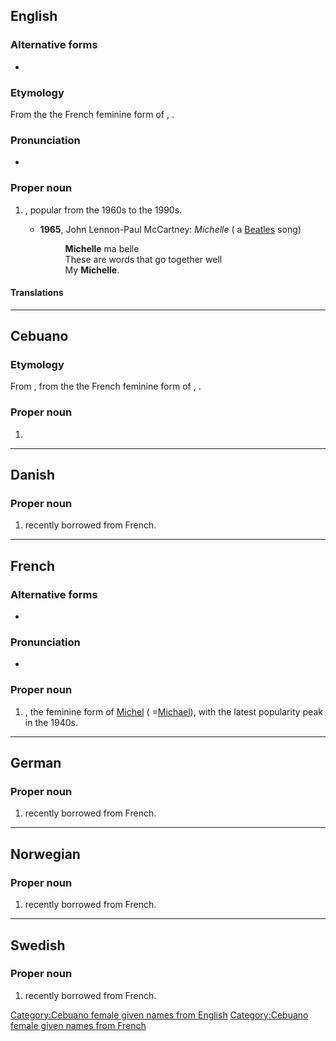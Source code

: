 ==English==

===Alternative forms===
* {{l|en|Michele}}

===Etymology===
From the the French feminine form of {{m|fr|Michel||Michael}}, {{etyl|he|en}} {{m|he|מיכאל||who is like God|tr=mikhál}}.

===Pronunciation===
* {{IPA|/mɪˈʃɛl/|lang=en}}

===Proper noun===
{{en-proper noun}}

# {{given name|lang=en|female|from=Hebrew}}, popular from the 1960s to the 1990s.
#* '''1965''', John Lennon-Paul McCartney: ''Michelle'' ( a [[Beatles]] song)
#*: '''Michelle''' ma belle
#*: These are words that go together well
#*: My '''Michelle'''.

====Translations====
{{trans-see|female given name|Michaela}}

----

==Cebuano==

===Etymology===
From {{der|ceb|en|Michelle}}, from the the French feminine form of {{m|fr|Michel||Michael}}, {{der|ceb|he|מיכאל||who is like God|tr=mikhál}}.

===Proper noun===
{{head|ceb|noun}}

# {{given name|female|from=Hebrew|lang=ceb|dot=|A=a}}

[[Category:Cebuano female given names from English]]
[[Category:Cebuano female given names from French]]

----

==Danish==

===Proper noun===
{{head|da|proper noun}}

# {{given name|female|lang=da}} recently borrowed from French.

----

==French==

===Alternative forms===
* {{l|fr|Michèle}}

===Pronunciation===
* {{fr-IPA}}

===Proper noun===
{{fr-proper noun|f}}

# {{given name|female|lang=fr}}, the feminine form of [[Michel]] ( =[[Michael]]), with the latest popularity peak in the 1940s.

----

==German==

===Proper noun===
{{de-proper noun|f}}

# {{given name|female|lang=de}} recently borrowed from French.

----

==Norwegian==

===Proper noun===
{{head|no|proper noun}}

# {{given name|female|lang=no}} recently borrowed from French.

----

==Swedish==

===Proper noun===
{{sv-proper noun|c}}

# {{given name|female|lang=sv}} recently borrowed from French.